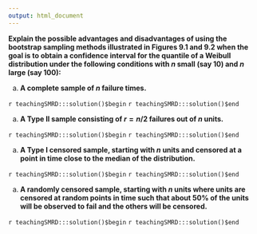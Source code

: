 ```yaml
---
output: html_document
---
```


__Explain the possible advantages and disadvantages of using the bootstrap sampling methods illustrated in Figures 9.1 and 9.2 when the goal is to obtain a confidence interval for  the quantile of a Weibull distribution under the following conditions with $n$ small (say 10) and $n$ large (say 100):__

a. __A complete sample of $n$ failure times.__

`r teachingSMRD:::solution()$begin`
`r teachingSMRD:::solution()$end`

a. __A Type II sample consisting of $r=n/2$ failures out of $n$ units.__

`r teachingSMRD:::solution()$begin`
`r teachingSMRD:::solution()$end`

a. __A Type I censored sample, starting with $n$ units and censored at a point in time close to the median of the distribution.__

`r teachingSMRD:::solution()$begin`
`r teachingSMRD:::solution()$end`

a. __A randomly censored sample, starting with $n$ units where units are censored at random points  in time such that about $50\%$ of the units will be observed to fail and the others will be censored.__

`r teachingSMRD:::solution()$begin`
`r teachingSMRD:::solution()$end`
